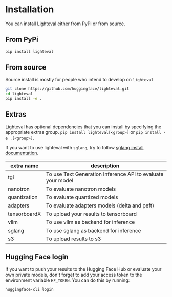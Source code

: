 # Installation

You can install Lighteval either from PyPi or from source.

## From PyPi

```bash
pip install lighteval
```

## From source
Source install is mostly for people who intend to develop on `lighteval`

```bash
git clone https://github.com/huggingface/lighteval.git
cd lighteval
pip install -e .
```

## Extras

Lighteval has optional dependencies that you can install by specifying the
appropriate extras group.
`pip install lighteval[<group>]` or `pip install -e .[<group>]`.

If you want to use lighteval with `sglang`, try to follow [sglang install documentation](https://docs.sglang.ai/start/install.html).

| extra name   | description                                                               |
|--------------|---------------------------------------------------------------------------|
| tgi          | To use Text Generation Inference API to evaluate your model               |
| nanotron     | To evaluate nanotron models                                               |
| quantization | To evaluate quantized models                                              |
| adapters     | To evaluate adapters models (delta and peft)                              |
| tensorboardX | To upload your results to tensorboard                                     |
| vllm         | To use vllm as backend for inference                                      |
| sglang       | To use sglang as backend for inference                                    |
| s3           | To upload results to s3                                                   |


## Hugging Face login

If you want to push your results to the Hugging Face Hub or evaluate your own
private models, don't forget to add your access token to the environment
variable `HF_TOKEN`. You can do this by running:

```bash
huggingface-cli login
```
